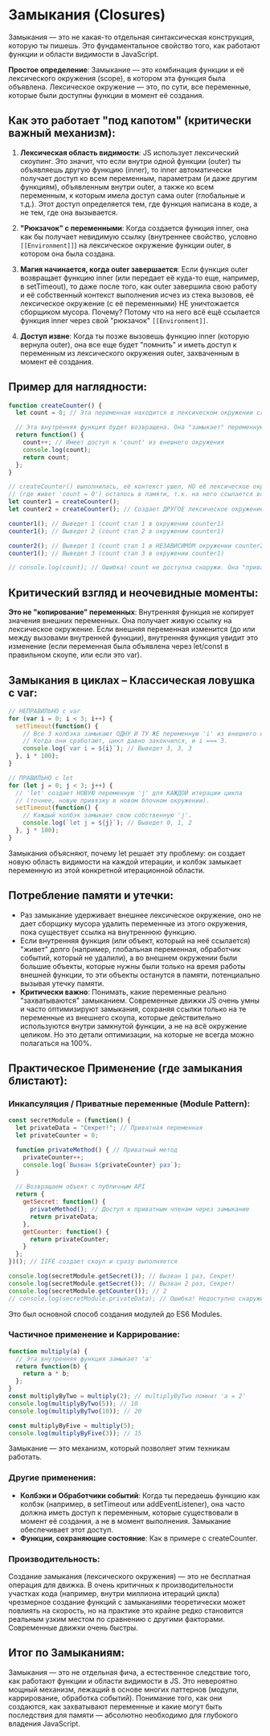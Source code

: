 # Замыкания (Closures)

Замыкания — это не какая-то отдельная синтаксическая конструкция, которую ты пишешь. Это фундаментальное свойство того, как работают функции и области видимости в JavaScript.

**Простое определение**: Замыкание — это комбинация функции и её лексического окружения (scope), в котором эта функция была объявлена. Лексическое окружение — это, по сути, все переменные, которые были доступны функции в момент её создания.

## Как это работает "под капотом" (критически важный механизм):

1. **Лексическая область видимости**: JS использует лексический скоупинг. Это значит, что если внутри одной функции (outer) ты объявляешь другую функцию (inner), то inner автоматически получает доступ ко всем переменным, параметрам (и даже другим функциям), объявленным внутри outer, а также ко всем переменным, к которым имела доступ сама outer (глобальные и т.д.). Этот доступ определяется тем, где функция написана в коде, а не тем, где она вызывается.

2. **"Рюкзачок" с переменными**: Когда создается функция inner, она как бы получает невидимую ссылку (внутреннее свойство, условно `[[Environment]]`) на лексическое окружение функции outer, в котором она была создана.

3. **Магия начинается, когда outer завершается**: Если функция outer возвращает функцию inner (или передает её куда-то еще, например, в setTimeout), то даже после того, как outer завершила свою работу и её собственный контекст выполнения исчез из стека вызовов, её лексическое окружение (с её переменными) НЕ уничтожается сборщиком мусора. Почему? Потому что на него всё ещё ссылается функция inner через свой "рюкзачок" `[[Environment]]`.

4. **Доступ извне**: Когда ты позже вызовешь функцию inner (которую вернула outer), она все еще будет "помнить" и иметь доступ к переменным из лексического окружения outer, захваченным в момент её создания.

## Пример для наглядности:

```javascript
function createCounter() {
  let count = 0; // Эта переменная находится в лексическом окружении createCounter

  // Эта внутренняя функция будет возвращена. Она "замыкает" переменную count.
  return function() {
    count++; // Имеет доступ к 'count' из внешнего окружения
    console.log(count);
    return count;
  };
}

// createCounter() выполнилась, её контекст ушел, НО её лексическое окружение
// (где живет 'count = 0') осталось в памяти, т.к. на него ссылается возвращенная функция.
let counter1 = createCounter();
let counter2 = createCounter(); // Создает ДРУГОЕ лексическое окружение со своим 'count'

counter1(); // Выведет 1 (count стал 1 в окружении counter1)
counter1(); // Выведет 2 (count стал 2 в окружении counter1)

counter2(); // Выведет 1 (count стал 1 в НЕЗАВИСИМОМ окружении counter2)
counter1(); // Выведет 3 (count стал 3 в окружении counter1)

// console.log(count); // Ошибка! count не доступна снаружи. Она "приватная".
```

## Критический взгляд и неочевидные моменты:

**Это не "копирование" переменных**: Внутренняя функция не копирует значения внешних переменных. Она получает живую ссылку на лексическое окружение. Если внешняя переменная изменится (до или между вызовами внутренней функции), внутренняя функция увидит это изменение (если переменная была объявлена через let/const в правильном скоупе, или если это var).

## Замыкания в циклах – Классическая ловушка с var:

```javascript
// НЕПРАВИЛЬНО с var
for (var i = 0; i < 3; i++) {
  setTimeout(function() {
    // Все 3 колбэка замыкают ОДНУ И ТУ ЖЕ переменную 'i' из внешнего окружения.
    // Когда они сработают, цикл давно закончился, и i === 3.
    console.log(`var i = ${i}`); // Выведет 3, 3, 3
  }, i * 100);
}

// ПРАВИЛЬНО с let
for (let j = 0; j < 3; j++) {
  // 'let' создает НОВУЮ переменную 'j' для КАЖДОЙ итерации цикла
  // (точнее, новую привязку в новом блочном окружении).
  setTimeout(function() {
    // Каждый колбэк замыкает свою собственную 'j'.
    console.log(`let j = ${j}`); // Выведет 0, 1, 2
  }, j * 100);
}
```

Замыкания объясняют, почему let решает эту проблему: он создает новую область видимости на каждой итерации, и колбэк замыкает переменную из этой конкретной итерационной области.

## Потребление памяти и утечки:

- Раз замыкание удерживает внешнее лексическое окружение, оно не дает сборщику мусора удалить переменные из этого окружения, пока существует ссылка на внутреннюю функцию.
- Если внутренняя функция (или объект, который на неё ссылается) "живет" долго (например, глобальная переменная, обработчик событий, который не удалили), а во внешнем окружении были большие объекты, которые нужны были только на время работы внешней функции, то эти объекты останутся в памяти, потенциально вызывая утечку памяти.
- **Критически важно**: Понимать, какие переменные реально "захватываются" замыканием. Современные движки JS очень умны и часто оптимизируют замыкания, сохраняя ссылки только на те переменные из внешнего скоупа, которые действительно используются внутри замкнутой функции, а не на всё окружение целиком. Но это детали оптимизации, на которые не всегда можно полагаться на 100%.

## Практическое Применение (где замыкания блистают):

### Инкапсуляция / Приватные переменные (Module Pattern):

```javascript
const secretModule = (function() {
  let privateData = "Секрет!"; // Приватная переменная
  let privateCounter = 0;

  function privateMethod() { // Приватный метод
    privateCounter++;
    console.log(`Вызван ${privateCounter} раз`);
  }

  // Возвращаем объект с публичным API
  return {
    getSecret: function() {
      privateMethod(); // Доступ к приватным членам через замыкание
      return privateData;
    },
    getCounter: function() {
      return privateCounter;
    }
  };
})(); // IIFE создает скоуп и сразу выполняется

console.log(secretModule.getSecret()); // Вызван 1 раз, Секрет!
console.log(secretModule.getSecret()); // Вызван 2 раз, Секрет!
console.log(secretModule.getCounter()); // 2
// console.log(secretModule.privateData); // Ошибка! Недоступно снаружи.
```

Это был основной способ создания модулей до ES6 Modules.

### Частичное применение и Каррирование:

```javascript
function multiply(a) {
  // Эта внутренняя функция замыкает 'a'
  return function(b) {
    return a * b;
  };
}
const multiplyByTwo = multiply(2); // multiplyByTwo помнит 'a = 2'
console.log(multiplyByTwo(5)); // 10
console.log(multiplyByTwo(10)); // 20

const multiplyByFive = multiply(5);
console.log(multiplyByFive(3)); // 15
```

Замыкание — это механизм, который позволяет этим техникам работать.

### Другие применения:

- **Колбэки и Обработчики событий**: Когда ты передаешь функцию как колбэк (например, в setTimeout или addEventListener), она часто должна иметь доступ к переменным, которые существовали в момент её создания, а не в момент выполнения. Замыкание обеспечивает этот доступ.
- **Функции, сохраняющие состояние**: Как в примере с createCounter.

### Производительность:
Создание замыкания (лексического окружения) — это не бесплатная операция для движка. В очень критичных к производительности участках кода (например, внутри миллиона итераций цикла) чрезмерное создание функций с замыканиями теоретически может повлиять на скорость, но на практике это крайне редко становится реальным узким местом по сравнению с другими факторами. Современные движки очень быстры.

## Итог по Замыканиям:

Замыкания — это не отдельная фича, а естественное следствие того, как работают функции и области видимости в JS. Это невероятно мощный механизм, лежащий в основе многих паттернов (модули, каррирование, обработка событий). Понимание того, как они создаются, как захватывают переменные и какие могут быть последствия для памяти — абсолютно необходимо для глубокого владения JavaScript.
